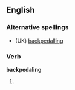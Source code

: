 ==English==

===Alternative spellings===
* (UK) [[backpedalling]]

===Verb===
'''backpedaling'''

# {{US}} {{present participle of|backpedal}}